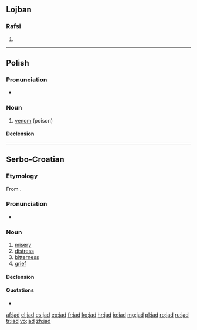 ==Lojban==

===Rafsi===
{{jbo-rafsi}}

# {{rafsi of|jadni}}

----

==Polish==
{{wikipedia|lang=pl}}

===Pronunciation===
* {{audio|Pl-jad.ogg|Audio}}

===Noun===
{{head|pl|noun|g=m}}

# [[venom]] (poison)

====Declension====
{{pl-decl-noun
|jad|jady
|jadu|jadów
|jadowi|jadom
|jad|jady
|jadem|jadami
|jadzie|jadach
|jadzie|jady
}}

----

==Serbo-Croatian==

===Etymology===
From {{etyl|sla-pro|sh}} {{recons|jědъ|lang=sla-pro}}.

===Pronunciation===
* {{IPA|/jâd/|lang=sh}}

===Noun===
{{sh-noun|g=m|head=jȁd|r|јад|ја̏д}}

# [[misery]]
# [[distress]]
# [[bitterness]]
# [[grief]]

====Declension====
{{sh-decl-noun
|jad|jadi
|jada|jada
|jadu|jadima
|jad|jade
|jade|jadi
|jadu|jadima
|jadom|jadima
}}

====Quotations====
* {{seeCites|јад|lang=sh}}

[[af:jad]]
[[el:jad]]
[[es:jad]]
[[eo:jad]]
[[fr:jad]]
[[ko:jad]]
[[hr:jad]]
[[io:jad]]
[[mg:jad]]
[[pl:jad]]
[[ro:jad]]
[[ru:jad]]
[[tr:jad]]
[[vo:jad]]
[[zh:jad]]